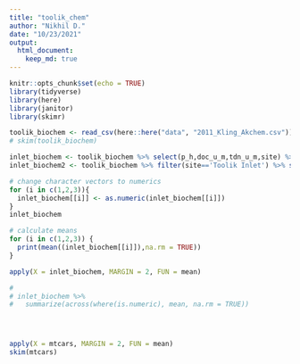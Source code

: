 ```yaml
---
title: "toolik_chem"
author: "Nikhil D."
date: "10/23/2021"
output:  
  html_document:
    keep_md: true
---
```


```r
knitr::opts_chunk$set(echo = TRUE)
library(tidyverse)
library(here)
library(janitor)
library(skimr)

```

```r

toolik_biochem <- read_csv(here::here("data", "2011_Kling_Akchem.csv")) %>% clean_names
# skim(toolik_biochem)

inlet_biochem <- toolik_biochem %>% select(p_h,doc_u_m,tdn_u_m,site) %>% filter(site=='Toolik Inlet')
inlet_biochem2 <- toolik_biochem %>% filter(site=='Toolik Inlet') %>% select(doc_u_m,tdn_u_m) 

# change character vectors to numerics
for (i in c(1,2,3)){
  inlet_biochem[[i]] <- as.numeric(inlet_biochem[[i]])
}
inlet_biochem

# calculate means
for (i in c(1,2,3)) {
  print(mean((inlet_biochem[[i]]),na.rm = TRUE))
}

apply(X = inlet_biochem, MARGIN = 2, FUN = mean)

# 
# inlet_biochem %>% 
#   summarize(across(where(is.numeric), mean, na.rm = TRUE))




apply(X = mtcars, MARGIN = 2, FUN = mean)
skim(mtcars)







```

